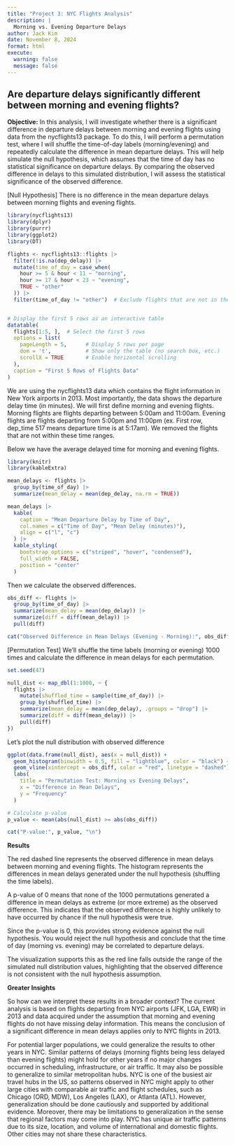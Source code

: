 ```yaml
---
title: "Project 3: NYC Flights Analysis"
description: |
  Morning vs. Evening Departure Delays
author: Jack Kim
date: November 8, 2024
format: html
execute: 
  warning: false
  message: false
---
```


## Are departure delays significantly different between morning and evening flights?

**Objective:** In this analysis, I will investigate whether there is a significant difference in departure delays between morning and evening flights using data from the nycflights13 package. To do this, I will perform a permutation test, where I will shuffle the time-of-day labels (morning/evening) and repeatedly calculate the difference in mean departure delays. This will help simulate the null hypothesis, which assumes that the time of day has no statistical significance on departure delays. By comparing the observed difference in delays to this simulated distribution, I will assess the statistical significance of the observed difference.

\[Null Hypothesis\] There is no difference in the mean departure delays between morning flights and evening flights.

```r
library(nycflights13)
library(dplyr)
library(purrr)
library(ggplot2)
library(DT)
```

```r
flights <- nycflights13::flights |>
  filter(!is.na(dep_delay)) |>
  mutate(time_of_day = case_when(
    hour >= 5 & hour < 11 ~ "morning",
    hour >= 17 & hour < 23 ~ "evening",
    TRUE ~ "other"
  )) |>
  filter(time_of_day != "other")  # Exclude flights that are not in the morning or evening


# Display the first 5 rows as an interactive table
datatable(
  flights[1:5, ],  # Select the first 5 rows
  options = list(
    pageLength = 5,      # Display 5 rows per page
    dom = 't',           # Show only the table (no search box, etc.)
    scrollX = TRUE       # Enable horizontal scrolling
  ),
  caption = "First 5 Rows of Flights Data"
)


```

We are using the nycflights13 data which contains the flight information in New York airports in 2013. Most importantly, the data shows the departure delay time (in minutes). We will first define morning and evening flights. Morning flights are flights departing between 5:00am and 11:00am. Evening flights are flights departing from 5:00pm and 11:00pm (ex. First row, dep_time 517 means departure time is at 5:17am). We removed the flights that are not within these time ranges.

Below we have the average delayed time for morning and evening flights.

```r
library(knitr)
library(kableExtra)

mean_delays <- flights |>
  group_by(time_of_day) |>
  summarize(mean_delay = mean(dep_delay, na.rm = TRUE))

mean_delays |>
  kable(
    caption = "Mean Departure Delay by Time of Day",
    col.names = c("Time of Day", "Mean Delay (minutes)"),
    align = c("l", "c")
  ) |>
  kable_styling(
    bootstrap_options = c("striped", "hover", "condensed"),
    full_width = FALSE,
    position = "center"
  )

```

Then we calculate the observed differences.

```r
obs_diff <- flights |>
  group_by(time_of_day) |>
  summarize(mean_delay = mean(dep_delay)) |>
  summarize(diff = diff(mean_delay)) |>
  pull(diff)

```

```r
cat("Observed Difference in Mean Delays (Evening - Morning):", obs_diff, "minutes\n")
```


\[Permutation Test\] We’ll shuffle the time labels (morning or evening) 1000 times and calculate the difference in mean delays for each permutation.

```r
set.seed(47)

null_dist <- map_dbl(1:1000, ~ {
  flights |> 
    mutate(shuffled_time = sample(time_of_day)) |> 
    group_by(shuffled_time) |> 
    summarize(mean_delay = mean(dep_delay), .groups = "drop") |> 
    summarize(diff = diff(mean_delay)) |> 
    pull(diff)
})


```

Let's plot the null distribution with observed difference

```r
ggplot(data.frame(null_dist), aes(x = null_dist)) +
  geom_histogram(binwidth = 0.5, fill = "lightblue", color = "black") +
  geom_vline(xintercept = obs_diff, color = "red", linetype = "dashed") +
  labs(
    title = "Permutation Test: Morning vs Evening Delays",
    x = "Difference in Mean Delays",
    y = "Frequency"
  )

```

```r
# Calculate p-value
p_value <- mean(abs(null_dist) >= abs(obs_diff))

```

```r
cat("P-value:", p_value, "\n")
```


**Results**

The red dashed line represents the observed difference in mean delays between morning and evening flights. The histogram represents the differences in mean delays generated under the null hypothesis (shuffling the time labels).

A p-value of 0 means that none of the 1000 permutations generated a difference in mean delays as extreme (or more extreme) as the observed difference. This indicates that the observed difference is highly unlikely to have occurred by chance if the null hypothesis were true.

Since the p-value is 0, this provides strong evidence against the null hypothesis. You would reject the null hypothesis and conclude that the time of day (morning vs. evening) may be correlated to departure delays.

The visualization supports this as the red line falls outside the range of the simulated null distribution values, highlighting that the observed difference is not consistent with the null hypothesis assumption.


**Greater Insights**

So how can we interpret these results in a broader context? The current analysis is based on flights departing from NYC airports (JFK, LGA, EWR) in 2013 and data acquired under the assumption that morning and evening flights do not have missing delay information. This means the conclusion of a significant difference in mean delays applies only to NYC flights in 2013.

For potential larger populations, we could generalize the results to other years in NYC. Similar patterns of delays (morning flights being less delayed than evening flights) might hold for other years if no major changes occurred in scheduling, infrastructure, or air traffic. It may also be possible to generalize to similar metropolitan hubs. NYC is one of the busiest air travel hubs in the US, so patterns observed in NYC might apply to other large cities with comparable air traffic and flight schedules, such as Chicago (ORD, MDW), Los Angeles (LAX), or Atlanta (ATL). However, generalization should be done cautiously and supported by additional evidence. Moreover, there may be limitations to generalization in the sense that regional factors may come into play. NYC has unique air traffic patterns due to its size, location, and volume of international and domestic flights. Other cities may not share these characteristics.

